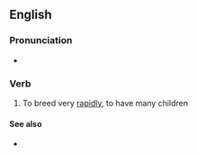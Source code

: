 ==English==

===Pronunciation===
* {{audio|En-au-breed like rabbits.ogg|Audio (AU)|lang=en}}

===Verb===
{{head|en|verb}}

# {{lb|en|simile}} To breed very [[rapidly]], to have many children

====See also====
* {{l|en|fuck like rabbits}}